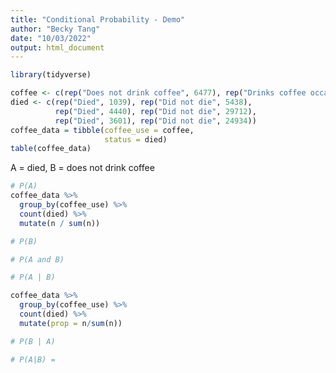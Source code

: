 ```yaml
---
title: "Conditional Probability - Demo"
author: "Becky Tang"
date: "10/03/2022"
output: html_document
---
```


```r
library(tidyverse)
```

```r
coffee <- c(rep("Does not drink coffee", 6477), rep("Drinks coffee occasionally", 34152), rep("Drinks coffee regularly", 28535))
died <- c(rep("Died", 1039), rep("Did not die", 5438), 
          rep("Died", 4440), rep("Did not die", 29712),
          rep("Died", 3601), rep("Did not die", 24934))
coffee_data = tibble(coffee_use = coffee,
                     status = died)
table(coffee_data)
```

A = died, B = does not drink coffee

```r
# P(A)
coffee_data %>%
  group_by(coffee_use) %>% 
  count(died) %>%
  mutate(n / sum(n))

```

```r
# P(B)
```

```r
# P(A and B)

```


```r
# P(A | B)

coffee_data %>%
  group_by(coffee_use) %>%
  count(died) %>%
  mutate(prop = n/sum(n))

```

```r
# P(B | A)

```

```r
# P(A|B) = 
```

